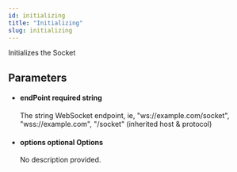 ```yaml
---
id: initializing
title: "Initializing"
slug: initializing
---
```



Initializes the Socket



## Parameters


<ul className="method-list-group">
  
<li className="method-list-item">
  <h4 className="method-list-item-label">
    <span className="method-list-item-label-name">
      endPoint
    </span>
    <span className="method-list-item-label-badge required">
      required
    </span>
    <span className="method-list-item-validation">
      string
    </span>
  </h4>
  <div class="method-list-item-description">

The string WebSocket endpoint, ie, "ws://example.com/socket", "wss://example.com", "/socket" (inherited host & protocol)
  
  </div>
  
</li>


<li className="method-list-item">
  <h4 className="method-list-item-label">
    <span className="method-list-item-label-name">
      options
    </span>
    <span className="method-list-item-label-badge false">
      optional
    </span>
    <span className="method-list-item-validation">
      Options
    </span>
  </h4>
  <div class="method-list-item-description">

No description provided. 
  
  </div>
  
</li>

</ul>